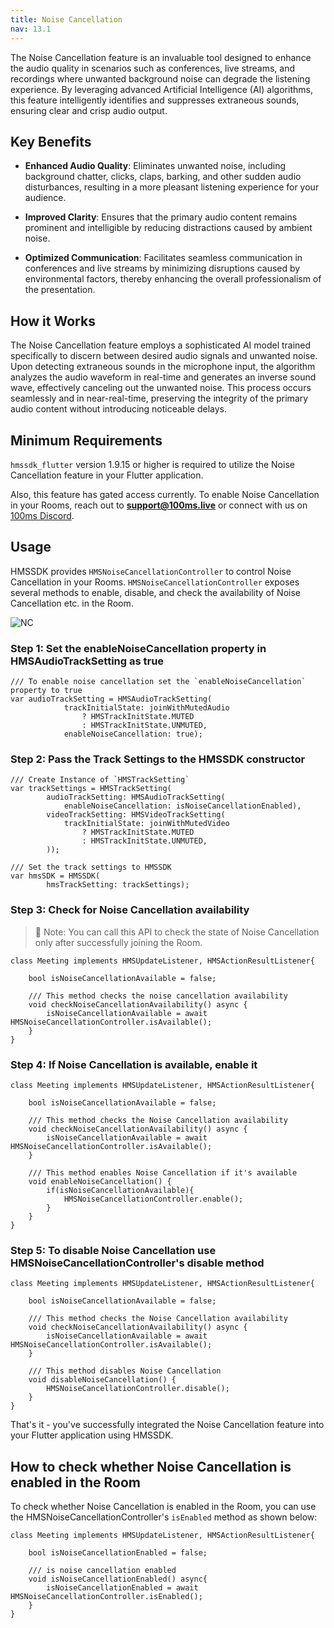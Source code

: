 ```yaml
---
title: Noise Cancellation
nav: 13.1
---
```


The Noise Cancellation feature is an invaluable tool designed to enhance the audio quality in scenarios such as conferences, live streams, and recordings where unwanted background noise can degrade the listening experience. By leveraging advanced Artificial Intelligence (AI) algorithms, this feature intelligently identifies and suppresses extraneous sounds, ensuring clear and crisp audio output.

## Key Benefits

- **Enhanced Audio Quality**: Eliminates unwanted noise, including background chatter, clicks, claps, barking, and other sudden audio disturbances, resulting in a more pleasant listening experience for your audience.

- **Improved Clarity**: Ensures that the primary audio content remains prominent and intelligible by reducing distractions caused by ambient noise.

- **Optimized Communication**: Facilitates seamless communication in conferences and live streams by minimizing disruptions caused by environmental factors, thereby enhancing the overall professionalism of the presentation.

## How it Works

The Noise Cancellation feature employs a sophisticated AI model trained specifically to discern between desired audio signals and unwanted noise. Upon detecting extraneous sounds in the microphone input, the algorithm analyzes the audio waveform in real-time and generates an inverse sound wave, effectively canceling out the unwanted noise. This process occurs seamlessly and in near-real-time, preserving the integrity of the primary audio content without introducing noticeable delays.

## Minimum Requirements

`hmssdk_flutter` version 1.9.15 or higher is required to utilize the Noise Cancellation feature in your Flutter application.

Also, this feature has gated access currently. To enable Noise Cancellation in your Rooms, reach out to **support@100ms.live** or connect with us on [100ms Discord](https://discord.com/invite/kGdmszyzq2).

## Usage

HMSSDK provides `HMSNoiseCancellationController` to control Noise Cancellation in your Rooms. `HMSNoiseCancellationController` exposes several methods to enable, disable, and check the availability of Noise Cancellation etc. in the Room.

![NC](/docs/v2/flutter-nc.png)

<div className="steps-container">

### Step 1: Set the enableNoiseCancellation property in HMSAudioTrackSetting as true

```dart{6}
/// To enable noise cancellation set the `enableNoiseCancellation` property to true
var audioTrackSetting = HMSAudioTrackSetting(
            trackInitialState: joinWithMutedAudio
                ? HMSTrackInitState.MUTED
                : HMSTrackInitState.UNMUTED,
            enableNoiseCancellation: true);
```

### Step 2: Pass the Track Settings to the HMSSDK constructor

```dart{4}
/// Create Instance of `HMSTrackSetting`
var trackSettings = HMSTrackSetting(
        audioTrackSetting: HMSAudioTrackSetting(
            enableNoiseCancellation: isNoiseCancellationEnabled),
        videoTrackSetting: HMSVideoTrackSetting(
            trackInitialState: joinWithMutedVideo
                ? HMSTrackInitState.MUTED
                : HMSTrackInitState.UNMUTED,
        ));

/// Set the track settings to HMSSDK
var hmsSDK = HMSSDK(
        hmsTrackSetting: trackSettings);
```

### Step 3: Check for Noise Cancellation availability

> 🔑 Note: You can call this API to check the state of Noise Cancellation only after successfully joining the Room.

```dart{7}
class Meeting implements HMSUpdateListener, HMSActionResultListener{

    bool isNoiseCancellationAvailable = false;

    /// This method checks the noise cancellation availability
    void checkNoiseCancellationAvailability() async {
        isNoiseCancellationAvailable = await HMSNoiseCancellationController.isAvailable();
    }
}
```

### Step 4: If Noise Cancellation is available, enable it

```dart{13}
class Meeting implements HMSUpdateListener, HMSActionResultListener{

    bool isNoiseCancellationAvailable = false;

    /// This method checks the Noise Cancellation availability
    void checkNoiseCancellationAvailability() async {
        isNoiseCancellationAvailable = await HMSNoiseCancellationController.isAvailable();
    }

    /// This method enables Noise Cancellation if it's available
    void enableNoiseCancellation() {
        if(isNoiseCancellationAvailable){
            HMSNoiseCancellationController.enable();
        }
    }
}
```

### Step 5: To disable Noise Cancellation use HMSNoiseCancellationController's disable method

```dart{12}
class Meeting implements HMSUpdateListener, HMSActionResultListener{

    bool isNoiseCancellationAvailable = false;

    /// This method checks the Noise Cancellation availability
    void checkNoiseCancellationAvailability() async {
        isNoiseCancellationAvailable = await HMSNoiseCancellationController.isAvailable();
    }

    /// This method disables Noise Cancellation
    void disableNoiseCancellation() {
        HMSNoiseCancellationController.disable();
    }
}
```
</div>

That's it - you've successfully integrated the Noise Cancellation feature into your Flutter application using HMSSDK.

## How to check whether Noise Cancellation is enabled in the Room

To check whether Noise Cancellation is enabled in the Room, you can use the HMSNoiseCancellationController's `isEnabled` method as shown below:

```dart{7}
class Meeting implements HMSUpdateListener, HMSActionResultListener{

    bool isNoiseCancellationEnabled = false;

    /// is noise cancellation enabled
    void isNoiseCancellationEnabled() async{
        isNoiseCancellationEnabled = await HMSNoiseCancellationController.isEnabled();
    }
}
```